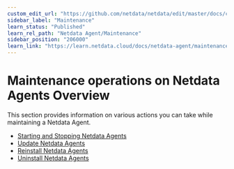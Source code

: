 ```yaml
---
custom_edit_url: "https://github.com/netdata/netdata/edit/master/docs/category-overview-pages/maintenance-operations-on-netdata-agents.md"
sidebar_label: "Maintenance"
learn_status: "Published"
learn_rel_path: "Netdata Agent/Maintenance"
sidebar_position: "206000"
learn_link: "https://learn.netdata.cloud/docs/netdata-agent/maintenance/maintenance"
---
```


# Maintenance operations on Netdata Agents Overview

This section provides information on various actions you can take while maintaining a Netdata Agent.

- [Starting and Stopping Netdata Agents](/docs/netdata-agent/maintenance/starting-and-stopping-netdata-agents)
- [Update Netdata Agents](/docs/netdata-agent/maintenance/update-netdata-agents)
- [Reinstall Netdata Agents](/docs/netdata-agent/maintenance/reinstall-netdata-agents)
- [Uninstall Netdata Agents](/docs/netdata-agent/maintenance/uninstall-netdata-agents)
